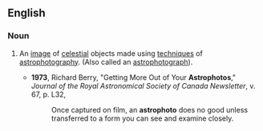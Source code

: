==English==

===Noun===
{{en-noun}}

# {{context|astronomy|photography}} An [[image]] of [[celestial]] objects made using [[techniques]] of [[astrophotography]]. (Also called an [[astrophotograph]]).
#*'''1973''', Richard Berry, "Getting More Out of Your '''Astrophotos'''," ''Journal of the Royal Astronomical Society of Canada Newsletter'', v. 67, p. L32,
#*:Once captured on film, an '''astrophoto''' does no good unless transferred to a form you can see and examine closely.